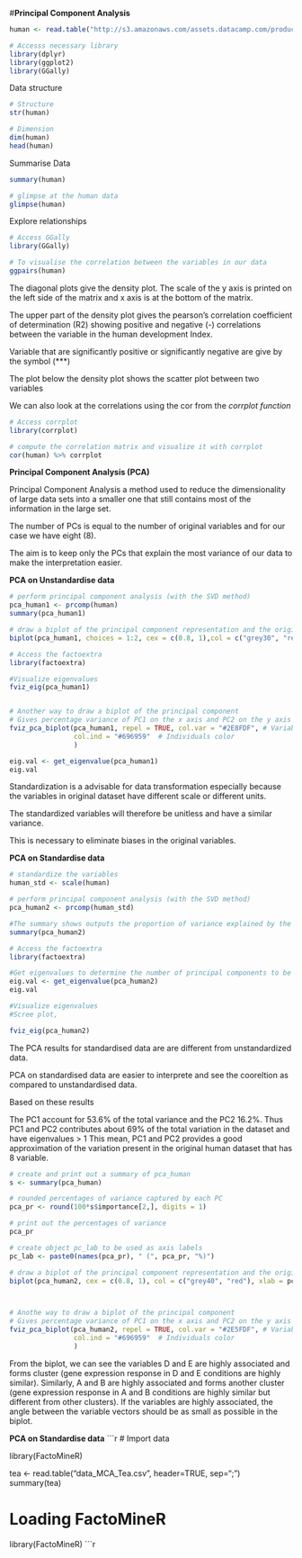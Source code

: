 
#**Principal Component Analysis **
```r
human <- read.table("http://s3.amazonaws.com/assets.datacamp.com/production/course_2218/datasets/human2.txt", sep=",", header=TRUE)

# Accesss necessary library
library(dplyr)
library(ggplot2)
library(GGally)

```

Data structure

```r
# Structure 
str(human)

# Dimension
dim(human)
head(human)

```

Summarise Data

```r
summary(human)
```


```r
# glimpse at the human data
glimpse(human)

```
  
Explore relationships

```r
# Access GGally
library(GGally)

# To visualise the correlation between the variables in our data
ggpairs(human)

```


The diagonal plots give the density plot. The scale of the y axis is printed on the left side of the matrix and x axis is at the bottom of the matrix. 

The upper part of the density plot gives the pearson’s correlation coefficient of determination (R2) showing positive and negative (-) correlations between the variable in the human development Index. 

Variable that are significantly positive or significantly negative are give by the symbol (***)

The plot below the density plot shows the scatter plot between two variables


We can also look at the correlations using the cor from the *corrplot function*

```r
# Access corrplot
library(corrplot)

# compute the correlation matrix and visualize it with corrplot
cor(human) %>% corrplot

```



**Principal Component Analysis (PCA) **

Principal Component Analysis a method used to reduce the dimensionality of large data sets into a smaller one that still contains most of the information in the large set.

The number of PCs is equal to the number of original variables and for our case we have eight (8).

The aim is to keep only the PCs that explain the most variance of our data to make the interpretation easier.


**PCA on Unstandardise data**
```r
# perform principal component analysis (with the SVD method)
pca_human1 <- prcomp(human)
summary(pca_human1)

# draw a biplot of the principal component representation and the original variables
biplot(pca_human1, choices = 1:2, cex = c(0.8, 1),col = c("grey30", "red"))
```

```r

# Access the factoextra 
library(factoextra)

#Visualize eigenvalues 
fviz_eig(pca_human1)


# Another way to draw a biplot of the principal component
# Gives percentage variance of PC1 on the x axis and PC2 on the y axis
fviz_pca_biplot(pca_human1, repel = TRUE, col.var = "#2E8FDF", # Variables color
                col.ind = "#696959"  # Individuals color
                )

eig.val <- get_eigenvalue(pca_human1)
eig.val
```

Standardization is a advisable for data transformation especially because the variables in original dataset have different scale or different units. 

The standardized variables will therefore be unitless and have a similar variance.

This is necessary to eliminate biases in the original variables. 



**PCA on Standardise data**

```r
# standardize the variables
human_std <- scale(human)

# perform principal component analysis (with the SVD method)
pca_human2 <- prcomp(human_std)

#The summary shows outputs the proportion of variance explained by the components.
summary(pca_human2)

# Access the factoextra 
library(factoextra)

#Get eigenvalues to determine the number of principal components to be considered.
eig.val <- get_eigenvalue(pca_human2)
eig.val

#Visualize eigenvalues
#Scree plot,

fviz_eig(pca_human2)

```
The PCA results for standardised data are are different from unstandardized data.

PCA on standardised data are easier to interprete and see the cooreltion as compared to unstandardised data.

Based on these results

The PC1 account for 53.6% of the total variance and the PC2 16.2%. Thus PC1 and PC2 contributes about 69% of the total variation in the dataset and have eigenvalues > 1 
This mean, PC1 and PC2 provides a good approximation of the variation present in the original human dataset that has 8 variable.


```r
# create and print out a summary of pca_human
s <- summary(pca_human)

# rounded percentages of variance captured by each PC
pca_pr <- round(100*s$importance[2,], digits = 1) 

# print out the percentages of variance
pca_pr

# create object pc_lab to be used as axis labels
pc_lab <- paste0(names(pca_pr), " (", pca_pr, "%)")

# draw a biplot of the principal component representation and the original variables
biplot(pca_human2, cex = c(0.8, 1), col = c("grey40", "red"), xlab = pc_lab[1], ylab = pc_lab[2])



# Anothe way to draw a biplot of the principal component
# Gives percentage variance of PC1 on the x axis and PC2 on the y axis
fviz_pca_biplot(pca_human2, repel = TRUE, col.var = "#2E5FDF", # Variables color
                col.ind = "#696959"  # Individuals color
                )
```

From the biplot, 
we can see the variables D and E are highly associated and forms cluster (gene expression response in D and E conditions are highly similar). Similarly, A and B are highly associated and forms another cluster (gene expression response in A and B conditions are highly similar but different from other clusters). If the variables are highly associated, the angle between the variable vectors should be as small as possible in the biplot.



**PCA on Standardise data**
```r
# Import data 

library(FactoMineR)

tea <- read.table("data_MCA_Tea.csv", header=TRUE, sep=";")
summary(tea)

# Loading FactoMineR
library(FactoMineR)
```r